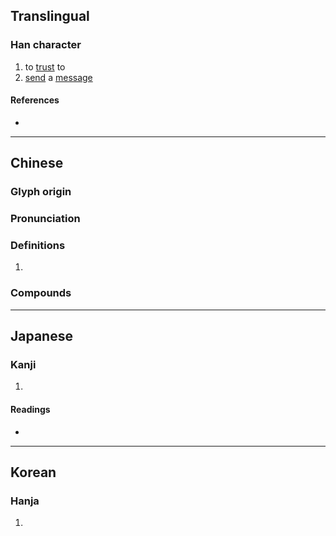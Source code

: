 {{character info}}
==Translingual==

===Han character===
{{Han char|rn=9|rad=人|as=07|sn=9|four=25227|canj=OLWS|ids=⿰亻甹}}

# to [[trust]] to
# [[send]] a [[message]]

====References====
* {{Han ref|kx=0105.160|dkj=00701|dj=0222.050|hdz=10162.010|uh=4FDC|ud=20444|bh=CDE5|bd=52709}}

----

==Chinese==
{{zh-forms}}

===Glyph origin===
{{Han etym}}

===Pronunciation===
{{zh-pron
|m=pīng
|c=ping1
|mc=y
|oc=y
|cat=
}}

===Definitions===
{{zh-hanzi}}

# {{zh-only|伶俜}}

===Compounds===
{{zh-der|伶俜|俜伶}}

----

==Japanese==

===Kanji===
{{ja-kanji|grade=|rs=人07}}

# {{rfdef|ja|sort=人07}}

====Readings====
* {{ja-readings|on=[[へい]] (hei), [[びょう]] (byō)|kun=[[つかう]] (tsukau), [[おとこだて]] (otokodate)}}

----

==Korean==

===Hanja===
{{ko-hanja|hangeul=빙|rv=bing|mr=ping}}

# {{rfdef|ko|sort=人07}}